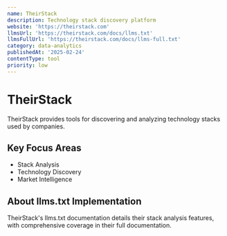 ```yaml
---
name: TheirStack
description: Technology stack discovery platform
website: 'https://theirstack.com'
llmsUrl: 'https://theirstack.com/docs/llms.txt'
llmsFullUrl: 'https://theirstack.com/docs/llms-full.txt'
category: data-analytics
publishedAt: '2025-02-24'
contentType: tool
priority: low
---
```


# TheirStack

TheirStack provides tools for discovering and analyzing technology stacks used by companies.

## Key Focus Areas

- Stack Analysis
- Technology Discovery
- Market Intelligence

## About llms.txt Implementation

TheirStack's llms.txt documentation details their stack analysis features, with comprehensive coverage in their full documentation.
